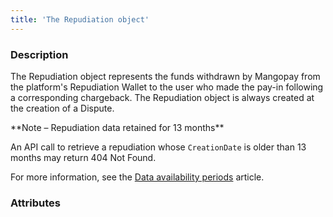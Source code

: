 ```yaml
---
title: 'The Repudiation object'
---
```


  
### Description
The Repudiation object represents the funds withdrawn by Mangopay from the platform's Repudiation Wallet to the user who made the pay-in following a corresponding chargeback. The Repudiation object is always created at the creation of a Dispute.  

<Note>
**Note – Repudiation data retained for 13 months**

An API call to retrieve a repudiation whose `CreationDate` is older than 13 months may return 404 Not Found.

For more information, see the <a href="/api-reference/overview/data-availability-periods">Data availability periods</a> article.
</Note>

### Attributes  

<AuthorId4 />  

<CreditedUserId3 />  

<CreditedFunds3 />  

<Status1 />  

<ExecutionDate />  

<Type11 />  

<Nature />  

<CreditedWalletId />  

<DebitedFunds16 />  

<Fees2 />  

<ResultCode />  

<ResultMessage />  

<Id />  

<Tag />  

<CreationDate />  

<InitialTransactionId />  

<InitialTransactionType />  

<InitialTransactionNature />